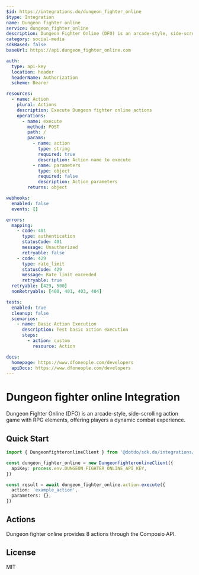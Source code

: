 ```yaml
---
$id: https://integrations.do/dungeon_fighter_online
$type: Integration
name: Dungeon fighter online
service: dungeon_fighter_online
description: Dungeon Fighter Online (DFO) is an arcade-style, side-scrolling action game with RPG elements, offering players a dynamic combat experience.
category: social-media
sdkBased: false
baseUrl: https://api.dungeon_fighter_online.com

auth:
  type: api-key
  location: header
  headerName: Authorization
  scheme: Bearer

resources:
  - name: Action
    plural: Actions
    description: Execute Dungeon fighter online actions
    operations:
      - name: execute
        method: POST
        path: /
        params:
          - name: action
            type: string
            required: true
            description: Action name to execute
          - name: parameters
            type: object
            required: false
            description: Action parameters
        returns: object

webhooks:
  enabled: false
  events: []

errors:
  mapping:
    - code: 401
      type: authentication
      statusCode: 401
      message: Unauthorized
      retryable: false
    - code: 429
      type: rate_limit
      statusCode: 429
      message: Rate limit exceeded
      retryable: true
  retryable: [429, 500]
  nonRetryable: [400, 401, 403, 404]

tests:
  enabled: true
  cleanup: false
  scenarios:
    - name: Basic Action Execution
      description: Test basic action execution
      steps:
        - action: custom
          resource: Action

docs:
  homepage: https://www.dfoneople.com/developers
  apiDocs: https://www.dfoneople.com/developers
---
```


# Dungeon fighter online Integration

Dungeon Fighter Online (DFO) is an arcade-style, side-scrolling action game with RPG elements, offering players a dynamic combat experience.

## Quick Start

```typescript
import { DungeonfighteronlineClient } from '@dotdo/sdk.do/integrations/dungeon_fighter_online'

const dungeon_fighter_online = new DungeonfighteronlineClient({
  apiKey: process.env.DUNGEON_FIGHTER_ONLINE_API_KEY,
})

const result = await dungeon_fighter_online.action.execute({
  action: 'example_action',
  parameters: {},
})
```

## Actions

Dungeon fighter online provides 8 actions through the Composio API.

## License

MIT
